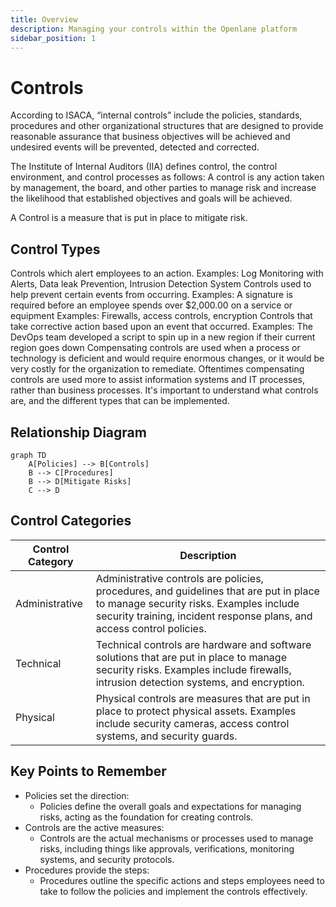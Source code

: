 ```yaml
---
title: Overview
description: Managing your controls within the Openlane platform
sidebar_position: 1
---
```



# Controls

According to ISACA, “internal controls” include the policies, standards, procedures and other organizational structures that are designed to provide reasonable assurance that business objectives will be achieved and undesired events will be prevented, detected and corrected.

The Institute of Internal Auditors (IIA) defines control, the control environment, and control processes as follows: A control is any action taken by management, the board, and other parties to manage risk and increase the likelihood that established objectives and goals will be achieved.

A Control is a measure that is put in place to mitigate risk.

## Control Types

<Tabs className="unique-tabs">
  <TabItem value="Detective" label="Detective">
    Controls which alert employees to an action.
    Examples: Log Monitoring with Alerts, Data leak Prevention, Intrusion Detection System
  </TabItem>
  <TabItem value="Preventative" label="Preventative">
    Controls used to help prevent certain events from occurring.
    Examples: A signature is required before an employee spends over $2,000.00 on a service or equipment
    Examples: Firewalls, access controls, encryption
  </TabItem>
  <TabItem value="Corrective" label="Corrective">
    Controls that take corrective action based upon an event that occurred.
    Examples: The DevOps team developed a script to spin up in a new region if their current region goes down
  </TabItem>
    <TabItem value="Compensating" label="Compensating">
    Compensating controls are used when a process or technology is deficient and would require enormous changes, or it would be very costly for the organization to remediate.
    Oftentimes compensating controls are used more to assist information systems and IT processes, rather than business processes. It's important to understand what controls are, and the different types that can be implemented.
  </TabItem>
</Tabs>

## Relationship Diagram

```mermaid
graph TD
    A[Policies] --> B[Controls]
    B --> C[Procedures]
    B --> D[Mitigate Risks]
    C --> D
```

## Control Categories

| **Control Category** | **Description** |
| --------------------- | --------------- |
| Administrative         | Administrative controls are policies, procedures, and guidelines that are put in place to manage security risks. Examples include security training, incident response plans, and access control policies. |
| Technical             | Technical controls are hardware and software solutions that are put in place to manage security risks. Examples include firewalls, intrusion detection systems, and encryption. |
| Physical              | Physical controls are measures that are put in place to protect physical assets. Examples include security cameras, access control systems, and security guards. |

## Key Points to Remember

* Policies set the direction:
    * Policies define the overall goals and expectations for managing risks, acting as the foundation for creating controls.
* Controls are the active measures:
    * Controls are the actual mechanisms or processes used to manage risks, including things like approvals, verifications, monitoring systems, and security protocols.
* Procedures provide the steps:
    * Procedures outline the specific actions and steps employees need to take to follow the policies and implement the controls effectively.
